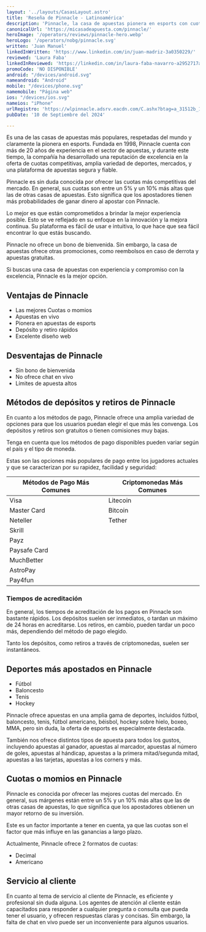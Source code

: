 ```yaml
---
layout: '../layouts/CasasLayout.astro'
title: 'Reseña de Pinnacle - Latinoamérica'
description: 'Pinnacle, la casa de apuestas pionera en esports con cuotas competitivas, amplia variedad de deportes, mercados, y plataforma segura.'
canonicalUrl: 'https://micasadeapuesta.com/pinnacle/'
heroImage: '/operators/reviews/pinnacle-hero.webp'
heroLogo: '/operators/nobg/pinnacle.svg'
written: 'Juan Manuel'
linkedInWritten: 'https://www.linkedin.com/in/juan-madriz-3a0350229/'
reviewed: 'Laura Faba'
linkedInReviewed: 'https://linkedin.com/in/laura-faba-navarro-a2952717a/'
promoCode: 'NO DISPONIBLE'
android: "/devices/android.svg"
nameandroid: "Android"
mobile: "/devices/phone.svg"
namemobile: "Página web"
ios: "/devices/ios.svg"
nameios: "iPhone"
urlRegistro: 'https://wlpinnacle.adsrv.eacdn.com/C.ashx?btag=a_31512b_18926c_&affid=25020&siteid=31512&adid=18926&c='
pubDate: '10 de Septiembre del 2024'

---
```


<div class="prose">

Es una de las casas de apuestas más populares, respetadas del mundo y claramente la pionera en esports. Fundada en 1998, Pinnacle cuenta con más de 20 años de experiencia en el sector de apuestas, y durante este tiempo, la compañía ha desarrollado una reputación de excelencia en la oferta de cuotas competitivas, amplia variedad de deportes, mercados, y una plataforma de apuestas segura y fiable.

Pinnacle es sin duda conocida por ofrecer las cuotas más competitivas del mercado. En general, sus cuotas son entre un 5% y un 10% más altas que las de otras casas de apuestas. Esto significa que los apostadores tienen más probabilidades de ganar dinero al apostar con Pinnacle.

Lo mejor es que están comprometidos a brindar la mejor experiencia posible. Esto se ve reflejado en su enfoque en la innovación y la mejora continua. Su plataforma es fácil de usar e intuitiva, lo que hace que sea fácil encontrar lo que estás buscando.

Pinnacle no ofrece un bono de bienvenida. Sin embargo, la casa de apuestas ofrece otras promociones, como reembolsos en caso de derrota y apuestas gratuitas.

Si buscas una casa de apuestas con experiencia y compromiso con la excelencia, Pinnacle es la mejor opción.

## Ventajas de Pinnacle

+ Las mejores Cuotas o momios
+ Apuestas en vivo
+ Pionera en apuestas de esports
+ Depósito y retiro rápidos
+ Excelente diseño web

## Desventajas de Pinnacle

+ Sin bono de bienvenida
+ No ofrece chat en vivo
+ Límites de apuesta altos

## Métodos de depósitos y retiros de Pinnacle

En cuanto a los métodos de pago, Pinnacle ofrece una amplia variedad de opciones para que los usuarios puedan elegir el que más les convenga. Los depósitos y retiros son gratuitos o tienen comisiones muy bajas.

Tenga en cuenta que los métodos de pago disponibles pueden variar según el país y el tipo de moneda.

Estas son las opciones más populares de pago entre los jugadores actuales y que se caracterizan por su rapidez, facilidad y seguridad:

| Métodos de Pago Más Comunes | Criptomonedas Más Comunes |
|-----------------------------|---------------------------|
| Visa                        | Litecoin                  |
| Master Card                 | Bitcoin                   |
| Neteller                    | Tether                    |
| Skrill                      |                           |
| Payz                        |                           |
| Paysafe Card                |                           |
| MuchBetter                  |                           |
| AstroPay                    |                           |
| Pay4fun                     |                           |

### Tiempos de acreditación

En general, los tiempos de acreditación de los pagos en Pinnacle son bastante rápidos. Los depósitos suelen ser inmediatos, o tardan un máximo de 24 horas en acreditarse. Los retiros, en cambio, pueden tardar un poco más, dependiendo del método de pago elegido.

Tanto los depósitos, como retiros a través de criptomonedas, suelen ser instantáneos.

## Deportes más apostados en Pinnacle

+ Fútbol
+ Baloncesto
+ Tenis
+ Hockey

Pinnacle ofrece apuestas en una amplia gama de deportes, incluidos fútbol, baloncesto, tenis, fútbol americano, béisbol, hockey sobre hielo, boxeo, MMA, pero sin duda, la oferta de esports es especialmente destacada.

También nos ofrece distintos tipos de apuesta para todos los gustos, incluyendo apuestas al ganador, apuestas al marcador, apuestas al número de goles, apuestas al hándicap, apuestas a la primera mitad/segunda mitad, apuestas a las tarjetas, apuestas a los corners y más.

## Cuotas o momios en Pinnacle

Pinnacle es conocida por ofrecer las mejores cuotas del mercado. En general, sus márgenes están entre un 5% y un 10% más altas que las de otras casas de apuestas, lo que significa que los apostadores obtienen un mayor retorno de su inversión.

Este es un factor importante a tener en cuenta, ya que las cuotas son el factor que más influye en las ganancias a largo plazo.

Actualmente, Pinnacle ofrece 2 formatos de cuotas:

+ Decimal
+ Americano

## Servicio al cliente

En cuanto al tema de servicio al cliente de Pinnacle, es eficiente y profesional sin duda alguna. Los agentes de atención al cliente están capacitados para responder a cualquier pregunta o consulta que pueda tener el usuario, y ofrecen respuestas claras y concisas. Sin embargo, la falta de chat en vivo puede ser un inconveniente para algunos usuarios.


</div>